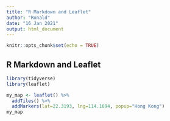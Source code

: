 ```yaml
---
title: "R Markdown and Leaflet"
author: "Ronald"
date: "16 Jan 2021"
output: html_document
---
```


```r
knitr::opts_chunk$set(echo = TRUE)
```

## R Markdown and Leaflet

```r
library(tidyverse)
library(leaflet)

my_map <- leaflet() %>% 
  addTiles() %>%
  addMarkers(lat=22.3193, lng=114.1694, popup="Hong Kong")
my_map

```
